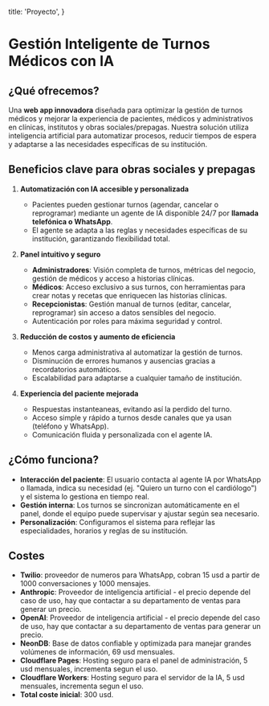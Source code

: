   title: 'Proyecto',
}

# Gestión Inteligente de Turnos Médicos con IA

## ¿Qué ofrecemos?
Una **web app innovadora** diseñada para optimizar la gestión de turnos médicos y mejorar la experiencia de pacientes, médicos y administrativos en clínicas, institutos y obras sociales/prepagas. Nuestra solución utiliza inteligencia artificial para automatizar procesos, reducir tiempos de espera y adaptarse a las necesidades específicas de su institución.

## Beneficios clave para obras sociales y prepagas

1. **Automatización con IA accesible y personalizada**  
   - Pacientes pueden gestionar turnos (agendar, cancelar o reprogramar) mediante un agente de IA disponible 24/7 por **llamada telefónica o WhatsApp**.  
   - El agente se adapta a las reglas y necesidades específicas de su institución, garantizando flexibilidad total.

2. **Panel intuitivo y seguro**  
   - **Administradores**: Visión completa de turnos, métricas del negocio, gestión de médicos y acceso a historias clínicas.  
   - **Médicos**: Acceso exclusivo a sus turnos, con herramientas para crear notas y recetas que enriquecen las historias clínicas.  
   - **Recepcionistas**: Gestión manual de turnos (editar, cancelar, reprogramar) sin acceso a datos sensibles del negocio.  
   - Autenticación por roles para máxima seguridad y control.

3. **Reducción de costos y aumento de eficiencia**  
   - Menos carga administrativa al automatizar la gestión de turnos.  
   - Disminución de errores humanos y ausencias gracias a recordatorios automáticos.  
   - Escalabilidad para adaptarse a cualquier tamaño de institución.

4. **Experiencia del paciente mejorada**
   - Respuestas instanteaneas, evitando así la perdido del turno.
   - Acceso simple y rápido a turnos desde canales que ya usan (teléfono y WhatsApp).  
   - Comunicación fluida y personalizada con el agente IA.

## ¿Cómo funciona?
- **Interacción del paciente**: El usuario contacta al agente IA por WhatsApp o llamada, indica su necesidad (ej. "Quiero un turno con el cardiólogo") y el sistema lo gestiona en tiempo real.  
- **Gestión interna**: Los turnos se sincronizan automáticamente en el panel, donde el equipo puede supervisar y ajustar según sea necesario.  
- **Personalización**: Configuramos el sistema para reflejar las especialidades, horarios y reglas de su institución.

## Costes
- **Twilio**: proveedor de numeros para WhatsApp, cobran 15 usd a partir de 1000 conversaciones y 1000 mensajes.  
- **Anthropic**: Proveedor de inteligencia artificial - el precio depende del caso de uso, hay que contactar a su departamento de ventas para generar un precio.  
- **OpenAI**: Proveedor de inteligencia artificial - el precio depende del caso de uso, hay que contactar a su departamento de ventas para generar un precio.  
- **NeonDB**: Base de datos confiable y optimizada para manejar grandes volúmenes de información, 69 usd mensuales.
- **Cloudflare Pages**: Hosting seguro para el panel de administración, 5 usd mensuales, incrementa segun el uso.
- **Cloudflare Workers**: Hosting seguro para el servidor de la IA, 5 usd mensuales, incrementa segun el uso.
- **Total coste inicial**: 300 usd.
